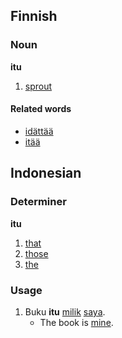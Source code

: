 == Finnish ==

=== Noun ===
'''itu'''

# [[sprout]]

==== Related words ====
*[[idättää]]
*[[itää]]

== Indonesian ==

=== Determiner === <!-- educated guess -->
'''itu'''

# [[that]]
# [[those]]
# [[the]]

=== Usage ===
# Buku '''itu''' [[milik]] [[saya]].
#* The book is [[mine]].